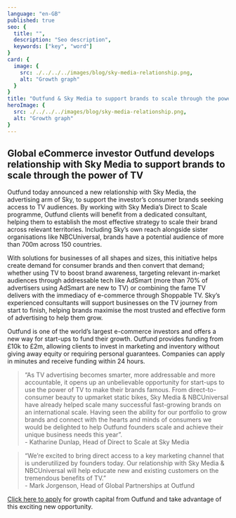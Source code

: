 ```yaml
---
language: "en-GB"
published: true
seo: {
  title: "",
  description: "Seo description",
  keywords: ["key", "word"]
}
card: {
  image: {
    src: ./../../../images/blog/sky-media-relationship.png,
    alt: "Growth graph"
  }
}
title: "Outfund & Sky Media to support brands to scale through the power of TV"
heroImage: {
  src: ./../../../images/blog/sky-media-relationship.png,
  alt: "Growth graph"
}
---
```


## Global eCommerce investor Outfund develops relationship with Sky Media to support brands to scale through the power of TV

Outfund today announced a new relationship with Sky Media, the advertising arm of Sky, to support the investor’s consumer brands seeking access to TV audiences. By working with Sky Media’s Direct to Scale programme, Outfund clients will benefit from a dedicated consultant, helping them to establish the most effective strategy to scale their brand across relevant territories. Including Sky’s own reach alongside sister organisations like NBCUniversal, brands have a potential audience of more than 700m across 150 countries.

With solutions for businesses of all shapes and sizes, this initiative helps create demand for consumer brands and then convert that demand; whether using TV to boost brand awareness, targeting relevant in-market audiences through addressable tech like AdSmart (more than 70% of advertisers using AdSmart are new to TV) or combining the fame TV delivers with the immediacy of e-commerce through Shoppable TV. Sky’s experienced consultants will support businesses on the TV journey from start to finish, helping brands maximise the most trusted and effective form of advertising to help them grow.

Outfund is one of the world’s largest e-commerce investors and offers a new way for start-ups to fund their growth. Outfund provides funding from £10k to £2m, allowing clients to invest in marketing and inventory without giving away equity or requiring personal guarantees. Companies can apply in minutes and receive funding within 24 hours.

> “As TV advertising becomes smarter, more addressable and more accountable, it opens up an unbelievable opportunity for start-ups to use the power of TV to make their brands famous. From direct-to-consumer beauty to upmarket static bikes, Sky Media & NBCUniversal have already helped scale many successful fast-growing brands on an international scale.  Having seen the ability for our portfolio to grow brands and connect with the hearts and minds of consumers we would be delighted to help Outfund founders scale and achieve their unique business needs this year”. <br /> - Katharine Dunlap, Head of Direct to Scale at Sky Media

> “We’re excited to bring direct access to a key marketing channel that is underutilized by founders today. Our relationship with Sky Media & NBCUniversal will help educate new and existing customers on the tremendous benefits of TV.” <br /> - Mark Jorgenson, Head of Global Partnerships at Outfund

[Click here to apply](https://out.fund/get-funded/) for growth capital from Outfund and take advantage of this exciting new opportunity.



